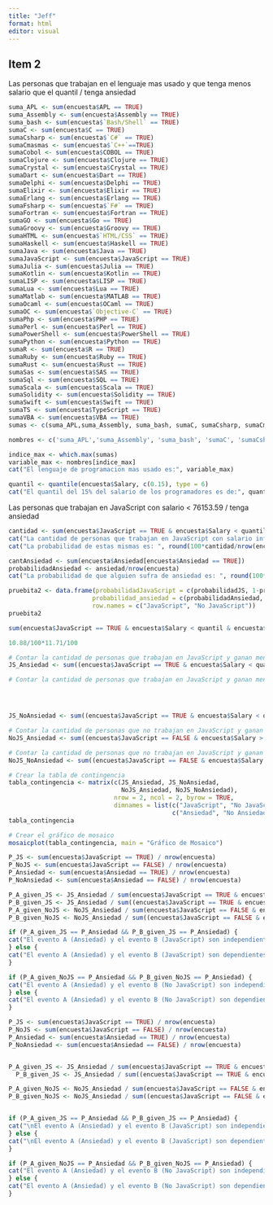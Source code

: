 ```yaml
---
title: "Jeff"
format: html
editor: visual
---
```


## Item 2

Las personas que trabajan en el lenguaje mas usado y que tenga menos salario que el quantil / tenga ansiedad

```r
suma_APL <- sum(encuesta$APL == TRUE)
suma_Assembly <- sum(encuesta$Assembly == TRUE)
suma_bash <- sum(encuesta$`Bash/Shell` == TRUE)
sumaC <- sum(encuesta$C == TRUE)
sumaCsharp <- sum(encuesta$`C#` == TRUE)
sumaCmasmas <- sum(encuesta$`C++`==TRUE)
sumaCobol <- sum(encuesta$COBOL == TRUE)
sumaClojure <- sum(encuesta$Clojure == TRUE)
sumaCrystal <- sum(encuesta$Crystal == TRUE)
sumaDart <- sum(encuesta$Dart == TRUE)
sumaDelphi <- sum(encuesta$Delphi == TRUE)
sumaElixir <- sum(encuesta$Elixir == TRUE)
sumaErlang <- sum(encuesta$Erlang == TRUE)
sumaFsharp <- sum(encuesta$`F#` == TRUE)
sumaFortran <- sum(encuesta$Fortran == TRUE)
sumaGO <- sum(encuesta$Go == TRUE)
sumaGroovy <- sum(encuesta$Groovy == TRUE)
sumaHTML <- sum(encuesta$`HTML/CSS` == TRUE)
sumaHaskell <- sum(encuesta$Haskell == TRUE)
sumaJava <- sum(encuesta$Java == TRUE)
sumaJavaScript <- sum(encuesta$JavaScript == TRUE)
sumaJulia <- sum(encuesta$Julia == TRUE)
sumaKotlin <- sum(encuesta$Kotlin == TRUE)
sumaLISP <- sum(encuesta$LISP == TRUE)
sumaLua <- sum(encuesta$Lua == TRUE)
sumaMatlab <- sum(encuesta$MATLAB == TRUE)
sumaOcaml <- sum(encuesta$OCaml == TRUE)
sumaOC <- sum(encuesta$`Objective-C` == TRUE)
sumaPhp <- sum(encuesta$PHP == TRUE)
sumaPerl <- sum(encuesta$Perl == TRUE)
sumaPowerShell <- sum(encuesta$PowerShell == TRUE)
sumaPython <- sum(encuesta$Python == TRUE)
sumaR <- sum(encuesta$R == TRUE)
sumaRuby <- sum(encuesta$Ruby == TRUE)
sumaRust <- sum(encuesta$Rust == TRUE)
sumaSas <- sum(encuesta$SAS == TRUE)
sumaSql <- sum(encuesta$SQL == TRUE)
sumaScala <- sum(encuesta$Scala == TRUE)
sumaSolidity <- sum(encuesta$Solidity == TRUE)
sumaSwift <- sum(encuesta$Swift == TRUE)
sumaTS <- sum(encuesta$TypeScript == TRUE)
sumaVBA <- sum(encuesta$VBA == TRUE)
sumas <- c(suma_APL,suma_Assembly, suma_bash, sumaC, sumaCsharp, sumaCmasmas, sumaCobol, sumaClojure, sumaCrystal, sumaDart,sumaDelphi, sumaElixir, sumaErlang,sumaFsharp, sumaFortran, sumaGO,sumaGroovy, sumaHTML,  sumaHaskell,sumaJava, sumaJavaScript, sumaJulia,sumaKotlin,sumaLISP,sumaLua,sumaMatlab,sumaOcaml,sumaOC,sumaPhp,sumaPerl,sumaPowerShell, sumaPython,sumaR ,sumaRuby,sumaRust,sumaSas,sumaSql,sumaScala,sumaSolidity,sumaSwift,sumaTS,sumaVBA )

nombres <- c('suma_APL','suma_Assembly', 'suma_bash', 'sumaC', 'sumaCsharp', 'sumaCmasmas', 'sumaCobol', 'sumaClojure', 'sumaCrystal', 'sumaDart','sumaDelphi', 'sumaElixir', 'sumaErlang','sumaFsharp', 'sumaFortran', 'sumaGO','sumaGroovy', 'sumaHTML',  'sumaHaskell','sumaJava', 'JavaScript', 'sumaJulia','sumaKotlin','sumaLISP','sumaLua','sumaMatlab','sumaOcaml','sumaOC','sumaPhp','sumaPerl','sumaPowerShell', 'sumaPython','sumaR' ,'sumaRuby','sumaRust','sumaSas','sumaSql','sumaScala','sumaSolidity','sumaSwift','sumaTS','sumaVBA' )

indice_max <- which.max(sumas)
variable_max <- nombres[indice_max]
cat("El lenguaje de programacion mas usado es:", variable_max)
```

```r
quantil <- quantile(encuesta$Salary, c(0.15), type = 6)
cat("El quantil del 15% del salario de los programadores es de:", quantil)
```

Las personas que trabajan en JavaScript con salario \< 76153.59 / tenga ansiedad

```r
cantidad <- sum(encuesta$JavaScript == TRUE & encuesta$Salary < quantil, na.rm = TRUE)
cat("La cantidad de personas que trabajan en JavaScript con salario inferior al quantil del 15% son:", cantidad, "\n")
cat("La probabilidad de estas mismas es: ", round(100*cantidad/nrow(encuesta),2), "%")
```

```r
cantAnsiedad <- sum(encuesta$Ansiedad[encuesta$Ansiedad == TRUE])
probabilidadAnsiedad <- ansiedad/nrow(encuesta)
cat("La probabilidad de que alguien sufra de ansiedad es: ", round(100*probabilidadAnsiedad,2), "%")
```

```r
pruebita2 <- data.frame(probabilidadJavaScript = c(probabilidadJS, 1-probabilidadJS),
                       probabilidad_ansiedad = c(probabilidadAnsiedad, 1- probabilidadAnsiedad),
                       row.names = c("JavaScript", "No JavaScript"))
pruebita2
```

```r
sum(encuesta$JavaScript == TRUE & encuesta$Salary < quantil & encuesta$Ansiedad == TRUE)/nrow(encuesta)
```

```r
10.88/100*11.71/100
```

```r
# Contar la cantidad de personas que trabajan en JavaScript y ganan menos que el quantil con ansiedad
JS_Ansiedad <- sum((encuesta$JavaScript == TRUE & encuesta$Salary < quantil) & encuesta$Ansiedad == TRUE)

# Contar la cantidad de personas que trabajan en JavaScript y ganan menos que el quantil sin ansiedad




JS_NoAnsiedad <- sum((encuesta$JavaScript == TRUE & encuesta$Salary < quantil) & encuesta$Ansiedad == FALSE)

# Contar la cantidad de personas que no trabajan en JavaScript y ganan mas que el quantil con ansiedad
NoJS_Ansiedad <- sum((encuesta$JavaScript == FALSE & encuesta$Salary > quantil) & encuesta$Ansiedad == TRUE)

# Contar la cantidad de personas que no trabajan en JavaScript y ganan mas que el quantil sin ansiedad
NoJS_NoAnsiedad <- sum((encuesta$JavaScript == FALSE & encuesta$Salary > quantil) & encuesta$Ansiedad == FALSE)

# Crear la tabla de contingencia
tabla_contingencia <- matrix(c(JS_Ansiedad, JS_NoAnsiedad,
                               NoJS_Ansiedad, NoJS_NoAnsiedad),
                             nrow = 2, ncol = 2, byrow = TRUE,
                             dimnames = list(c("JavaScript", "No JavaScript"),
                                             c("Ansiedad", "No Ansiedad")))
tabla_contingencia

# Crear el gráfico de mosaico
mosaicplot(tabla_contingencia, main = "Gráfico de Mosaico")

```

```r
P_JS <- sum(encuesta$JavaScript == TRUE) / nrow(encuesta)
P_NoJS <- sum(encuesta$JavaScript == FALSE) / nrow(encuesta)
P_Ansiedad <- sum(encuesta$Ansiedad == TRUE) / nrow(encuesta)
P_NoAnsiedad <- sum(encuesta$Ansiedad == FALSE) / nrow(encuesta)

P_A_given_JS <- JS_Ansiedad / sum(encuesta$JavaScript == TRUE & encuesta$Salary < quantil)
P_B_given_JS <- JS_Ansiedad / sum((encuesta$JavaScript == TRUE & encuesta$Salary < quantil) & encuesta$Ansiedad == TRUE)
P_A_given_NoJS <- NoJS_Ansiedad / sum(encuesta$JavaScript == FALSE & encuesta$Salary > quantil)
P_B_given_NoJS <- NoJS_Ansiedad / sum((encuesta$JavaScript == FALSE & encuesta$Salary > quantil) & encuesta$Ansiedad == TRUE)

if (P_A_given_JS == P_Ansiedad && P_B_given_JS == P_Ansiedad) {
cat("El evento A (Ansiedad) y el evento B (JavaScript) son independientes.\n")
} else {
cat("El evento A (Ansiedad) y el evento B (JavaScript) son dependientes.\n")
}

if (P_A_given_NoJS == P_Ansiedad && P_B_given_NoJS == P_Ansiedad) {
cat("El evento A (Ansiedad) y el evento B (No JavaScript) son independientes.\n")
} else {
cat("El evento A (Ansiedad) y el evento B (No JavaScript) son dependientes.\n")
}

```

```r
P_JS <- sum(encuesta$JavaScript == TRUE) / nrow(encuesta)
P_NoJS <- sum(encuesta$JavaScript == FALSE) / nrow(encuesta)
P_Ansiedad <- sum(encuesta$Ansiedad == TRUE) / nrow(encuesta)
P_NoAnsiedad <- sum(encuesta$Ansiedad == FALSE) / nrow(encuesta)


P_A_given_JS <- JS_Ansiedad / sum(encuesta$JavaScript == TRUE & encuesta$Salary < quantil)
  P_B_given_JS <- JS_Ansiedad / sum((encuesta$JavaScript == TRUE & encuesta$Salary < quantil) & encuesta$Ansiedad == TRUE)

P_A_given_NoJS <- NoJS_Ansiedad / sum(encuesta$JavaScript == FALSE & encuesta$Salary > quantil)
P_B_given_NoJS <- NoJS_Ansiedad / sum((encuesta$JavaScript == FALSE & encuesta$Salary > quantil) & encuesta$Ansiedad == TRUE)


if (P_A_given_JS == P_Ansiedad && P_B_given_JS == P_Ansiedad) {
cat("\nEl evento A (Ansiedad) y el evento B (JavaScript) son independientes.\n")
} else {
cat("\nEl evento A (Ansiedad) y el evento B (JavaScript) son dependientes.\n")
}

if (P_A_given_NoJS == P_Ansiedad && P_B_given_NoJS == P_Ansiedad) {
cat("El evento A (Ansiedad) y el evento B (No JavaScript) son independientes.\n")
} else {
cat("El evento A (Ansiedad) y el evento B (No JavaScript) son dependientes.\n")
}
```
